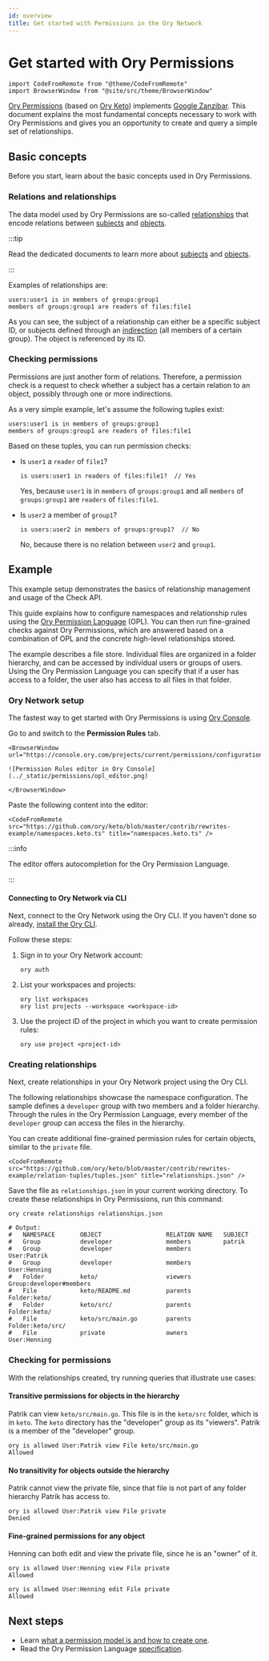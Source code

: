 ```yaml
---
id: overview
title: Get started with Permissions in the Ory Network
---
```


# Get started with Ory Permissions

```mdx-code-block
import CodeFromRemote from "@theme/CodeFromRemote"
import BrowserWindow from "@site/src/theme/BrowserWindow"
```

[Ory Permissions](https://www.ory.com/permissions/) (based on [Ory Keto](https://github.com/ory/keto)) implements
[Google Zanzibar](https://research.google/pubs/pub48190/). This document explains the most fundamental concepts necessary to work
with Ory Permissions and gives you an opportunity to create and query a simple set of relationships.

## Basic concepts

Before you start, learn about the basic concepts used in Ory Permissions.

### Relations and relationships

The data model used by Ory Permissions are so-called [relationships](/keto/concepts/01_relation-tuples.mdx) that encode relations
between [subjects](/keto/concepts/15_subjects.mdx) and [objects](/keto/concepts/10_objects.mdx).

:::tip

Read the dedicated documents to learn more about [subjects](/keto/concepts/15_subjects.mdx) and
[objects](/keto/concepts/10_objects.mdx).

:::

Examples of relationships are:

```keto-relationships
users:user1 is in members of groups:group1
members of groups:group1 are readers of files:file1
```

As you can see, the subject of a relationship can either be a specific subject ID, or subjects defined through an
[indirection](https://en.wikipedia.org/wiki/Indirection) (all members of a certain group). The object is referenced by its ID.

### Checking permissions

Permissions are just another form of relations. Therefore, a permission check is a request to check whether a subject has a
certain relation to an object, possibly through one or more indirections.

As a very simple example, let's assume the following tuples exist:

```keto-relationships
users:user1 is in members of groups:group1
members of groups:group1 are readers of files:file1
```

Based on these tuples, you can run permission checks:

- Is `user1` a `reader` of `file1`?

  ```keto-relationships
  is users:user1 in readers of files:file1?  // Yes
  ```

  Yes, because `user1` is in `members` of `groups:group1` and all `members` of `groups:group1` are `readers` of `files:file1`.

- Is `user2` a member of `group1`?

  ```keto-relationships
  is users:user2 in members of groups:group1?  // No
  ```

  No, because there is no relation between `user2` and `group1`.

## Example

This example setup demonstrates the basics of relationship management and usage of the Check API.

This guide explains how to configure namespaces and relationship rules using the
[Ory Permission Language](../../keto/reference/ory-permission-language) (OPL). You can then run fine-grained checks against Ory
Permissions, which are answered based on a combination of OPL and the concrete high-level relationships stored.

The example describes a file store. Individual files are organized in a folder hierarchy, and can be accessed by individual users
or groups of users. Using the Ory Permission Language you can specify that if a user has access to a folder, the user also has
access to all files in that folder.

### Ory Network setup

The fastest way to get started with Ory Permissions is using [Ory Console](https://console.ory.com/).

Go to <ConsoleLink route="project.permissions.relationships" /> and switch to the **Permission Rules** tab.

```mdx-code-block
<BrowserWindow url="https://console.ory.com/projects/current/permissions/configuration">

![Permission Rules editor in Ory Console](../_static/permissions/opl_editor.png)

</BrowserWindow>
```

Paste the following content into the editor:

```mdx-code-block
<CodeFromRemote src="https://github.com/ory/keto/blob/master/contrib/rewrites-example/namespaces.keto.ts" title="namespaces.keto.ts" />
```

:::info

The editor offers autocompletion for the Ory Permission Language.

:::

#### Connecting to Ory Network via CLI

Next, connect to the Ory Network using the Ory CLI. If you haven't done so already,
[install the Ory CLI](../cli/01_installation.mdx).

Follow these steps:

1. Sign in to your Ory Network account:

   ```shell
   ory auth
   ```

2. List your workspaces and projects:

   ```shell
   ory list workspaces
   ory list projects --workspace <workspace-id>
   ```

3. Use the project ID of the project in which you want to create permission rules:

   ```shell
   ory use project <project-id>
   ```

### Creating relationships

Next, create relationships in your Ory Network project using the Ory CLI.

The following relationships showcase the namespace configuration. The sample defines a `developer` group with two members and a
folder hierarchy. Through the rules in the Ory Permission Language, every member of the `developer` group can access the files in
the hierarchy.

You can create additional fine-grained permission rules for certain objects, similar to the `private` file.

```mdx-code-block
<CodeFromRemote src="https://github.com/ory/keto/blob/master/contrib/rewrites-example/relation-tuples/tuples.json" title="relationships.json" />
```

Save the file as `relationships.json` in your current working directory. To create these relationships in Ory Permissions, run
this command:

```shell
ory create relationships relationships.json

# Output:
#   NAMESPACE       OBJECT                  RELATION NAME   SUBJECT
#   Group           developer               members         patrik
#   Group           developer               members         User:Patrik
#   Group           developer               members         User:Henning
#   Folder          keto/                   viewers         Group:developer#members
#   File            keto/README.md          parents         Folder:keto/
#   Folder          keto/src/               parents         Folder:keto/
#   File            keto/src/main.go        parents         Folder:keto/src/
#   File            private                 owners          User:Henning
```

### Checking for permissions

With the relationships created, try running queries that illustrate use cases:

#### Transitive permissions for objects in the hierarchy

Patrik can view `keto/src/main.go`. This file is in the `keto/src` folder, which is in `keto`. The `keto` directory has the
"developer" group as its "viewers". Patrik is a member of the "developer" group.

```
ory is allowed User:Patrik view File keto/src/main.go
Allowed
```

#### No transitivity for objects outside the hierarchy

Patrik cannot view the private file, since that file is not part of any folder hierarchy Patrik has access to.

```
ory is allowed User:Patrik view File private
Denied
```

#### Fine-grained permissions for any object

Henning can both edit and view the private file, since he is an "owner" of it.

```
ory is allowed User:Henning view File private
Allowed

ory is allowed User:Henning edit File private
Allowed
```

## Next steps

- Learn [what a permission model is and how to create one](../../keto/modeling/create-permission-model.mdx).
- Read the Ory Permission Language [specification](../../keto/reference/ory-permission-language.mdx).

